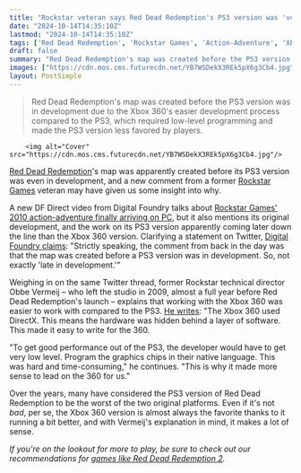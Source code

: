 ```yaml
---
title: "Rockstar veteran says Red Dead Redemption's PS3 version was 'very hard and time-consuming' to make, but it was 'easy to write for the 360'"
date: "2024-10-14T14:35:10Z"
lastmod: "2024-10-14T14:35:10Z"
tags: ['Red Dead Redemption', 'Rockstar Games', 'Action-Adventure', 'Xbox 360', 'PS3', 'PC']
draft: false
summary: "Red Dead Redemption's map was created before the PS3 version was in development due to the Xbox 360's easier development process compared to the PS3, which required low-level programming and made the PS3 version less favored by players."
images: ["https://cdn.mos.cms.futurecdn.net/YB7WSDekX3REk5pX6g3Cb4.jpg"]
layout: PostSimple
---
```

> Red Dead Redemption's map was created before the PS3 version was in development due to the Xbox 360's easier development process compared to the PS3, which required low-level programming and made the PS3 version less favored by players.


        <img alt="Cover" src="https://cdn.mos.cms.futurecdn.net/YB7WSDekX3REk5pX6g3Cb4.jpg"/>
        
[<u>Red Dead Redemption</u>](https://www.gamesradar.com/red-dead-redemption-guides/)'s map was apparently created before its PS3 version was even in development, and a new comment from a former [Rockstar Games](https://www.gamesradar.com/tag/rockstar-games/) veteran may have given us some insight into why.

A new DF Direct video from Digital Foundry talks about [<u>Rockstar Games' 2010 action-adventure finally arriving on PC</u>](https://www.gamesradar.com/games/red-dead/after-14-years-the-original-red-dead-redemption-finally-hits-pc-this-month-with-undead-nightmare-in-two/), but it also mentions its original development, and the work on its PS3 version apparently coming later down the line than the Xbox 360 version. Clarifying a statement on Twitter, [<u>Digital Foundry claims</u>](https://x.com/digitalfoundry/status/1845374294978703470): "Strictly speaking, the comment from back in the day was that the map was created before a PS3 version was in development. So, not exactly 'late in development.'"

Weighing in on the same Twitter thread, former Rockstar technical director Obbe Vermeij – who left the studio in 2009, almost a full year before Red Dead Redemption's launch – explains that working with the Xbox 360 was easier to work with compared to the PS3. [<u>He writes</u>](https://x.com/ObbeVermeij/status/1845281647995879456): "The Xbox 360 used DirectX. This means the hardware was hidden behind a layer of software. This made it easy to write for the 360. 

"To get good performance out of the PS3, the developer would have to get very low level. Program the graphics chips in their native language. This was hard and time-consuming," he continues. "This is why it made more sense to lead on the 360 for us."

Over the years, many have considered the PS3 version of Red Dead Redemption to be the worst of the two original platforms. Even if it's not *bad*, per se, the Xbox 360 version is almost always the favorite thanks to it running a bit better, and with Vermeij's explanation in mind, it makes a lot of sense. 

*If you're on the lookout for more to play, be sure to check out our recommendations for *[<u><em>games like Red Dead Redemption 2</em></u>](https://www.gamesradar.com/games-like-red-dead-redemption-2/)*.* 
        